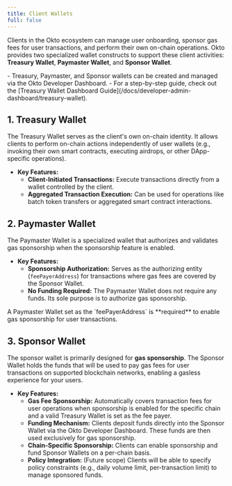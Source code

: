 ```yaml
---
title: Client Wallets
full: false
---
```


Clients in the Okto ecosystem can manage user onboarding, sponsor gas fees for user transactions, and perform their own on-chain operations. Okto provides two specialized wallet constructs to support these client activities: **Treasury Wallet**, **Paymaster Wallet**, and **Sponsor Wallet**.

<Callout type="info" title="Info">
- Treasury, Paymaster, and Sponsor wallets can be created and managed via the Okto Developer Dashboard.
- For a step-by-step guide, check out the [Treasury Wallet Dashboard Guide](/docs/developer-admin-dashboard/treasury-wallet).
</Callout>

## 1. Treasury Wallet

The Treasury Wallet serves as the client's own on-chain identity. It allows clients to perform on-chain actions independently of user wallets (e.g., invoking their own smart contracts, executing airdrops, or other DApp-specific operations).

- **Key Features:**
    - **Client-Initiated Transactions:** Execute transactions directly from a wallet controlled by the client.
    - **Aggregated Transaction Execution:** Can be used for operations like batch token transfers or aggregated smart contract interactions.

## 2. Paymaster Wallet

The Paymaster Wallet is a specialized wallet that authorizes and validates gas sponsorship when the sponsorship feature is enabled.

- **Key Features:**
    - **Sponsorship Authorization:** Serves as the authorizing entity (`feePayerAddress`) for transactions where gas fees are covered by the Sponsor Wallet.
    - **No Funding Required:** The Paymaster Wallet does not require any funds. Its sole purpose is to authorize gas sponsorship.

<Callout type="warn" title="Note">
A Paymaster Wallet set as the `feePayerAddress` is **required** to enable gas sponsorship for user transactions.
</Callout>

## 3. Sponsor Wallet

The sponsor wallet is primarily designed for **gas sponsorship**. The Sponsor Wallet holds the funds that will be used to pay gas fees for user transactions on supported blockchain networks, enabling a gasless experience for your users.

- **Key Features:**
    - **Gas Fee Sponsorship:** Automatically covers transaction fees for user operations when sponsorship is enabled for the specific chain and a valid Treasury Wallet is set as the fee payer.
    - **Funding Mechanism:** Clients deposit funds directly into the Sponsor Wallet via the Okto Developer Dashboard. These funds are then used exclusively for gas sponsorship.
    - **Chain-Specific Sponsorship:** Clients can enable sponsorship and fund Sponsor Wallets on a per-chain basis.
    - **Policy Integration:** (Future scope) Clients will be able to specify policy constraints (e.g., daily volume limit, per-transaction limit) to manage sponsored funds.